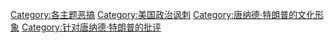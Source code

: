 [[Category:各主题恶搞|Category:各主题恶搞]]
[[Category:美国政治讽刺|Category:美国政治讽刺]]
[[Category:唐纳德·特朗普的文化形象|Category:唐纳德·特朗普的文化形象]]
[[Category:针对唐纳德·特朗普的批评|Category:针对唐纳德·特朗普的批评]]